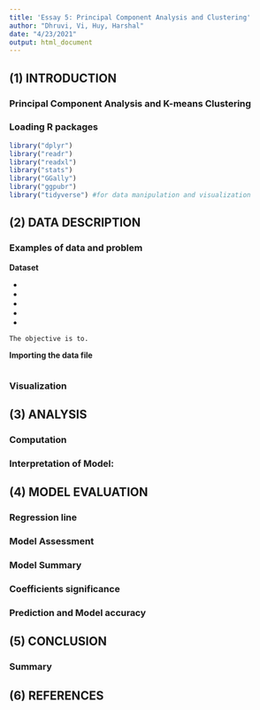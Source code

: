 ```yaml
---
title: 'Essay 5: Principal Component Analysis and Clustering'
author: "Dhruvi, Vi, Huy, Harshal"
date: "4/23/2021"
output: html_document
---
```


## (1) INTRODUCTION

### Principal Component Analysis and K-means Clustering


### Loading R packages

```r
library("dplyr")
library("readr")
library("readxl")
library("stats")
library("GGally")
library("ggpubr")
library("tidyverse") #for data manipulation and visualization
```

## (2) DATA DESCRIPTION

### Examples of data and problem

**Dataset**



+ 
+ 
+ 
+ 
+ 

`The objective is to.`

**Importing the data file**

```r

```



### Visualization



## (3) ANALYSIS

### Computation



### Interpretation of Model: 


  
## (4) MODEL EVALUATION

### Regression line


### Model Assessment 



### Model Summary



### Coefficients significance



### Prediction and Model accuracy


## (5) CONCLUSION

### Summary



## (6) REFERENCES

 